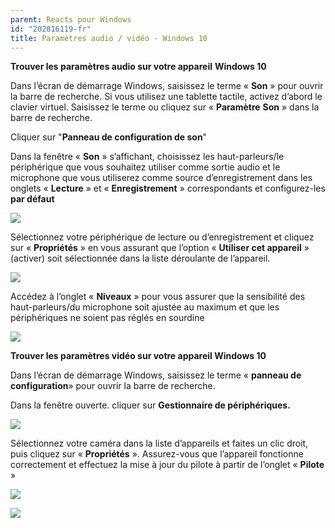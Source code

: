 ```yaml
---
parent: Reacts pour Windows
id: "202816119-fr"
title: Paramètres audio / vidéo - Windows 10
---
```

 **Trouver les paramètres audio sur votre appareil** **Windows 10**

Dans l’écran de démarrage Windows, saisissez le terme « **Son** » pour ouvrir la barre de recherche. Si vous utilisez une tablette tactile, activez d’abord le clavier virtuel. Saisissez le terme ou cliquez sur « **Paramètre** **Son** » dans la barre de recherche.

Cliquer sur "**Panneau de configuration de son**"

Dans la fenêtre « **Son** » s’affichant, choisissez les haut-parleurs/le périphérique que vous souhaitez utiliser comme sortie audio et le microphone que vous utiliserez comme source d’enregistrement dans les onglets « **Lecture** » et « **Enregistrement** » correspondants et configurez-les **par défaut**

![](@assets/attachments/A_V_Win8_2.png)

Sélectionnez votre périphérique de lecture ou d’enregistrement et cliquez sur « **Propriétés** » en vous assurant que l’option « **Utiliser cet appareil** » (activer) soit sélectionnée dans la liste déroulante de l’appareil.

 ![](@assets/attachments/A_V_Win8_3.png)

Accédez à l’onglet « **Niveaux** » pour vous assurer que la sensibilité des haut-parleurs/du microphone soit ajustée au maximum et que les périphériques ne soient pas réglés en sourdine

![](@assets/attachments/A_V_Win8_4.png)

**Trouver les paramètres vidéo sur votre appareil Windows 10**

Dans l’écran de démarrage Windows, saisissez le terme « **panneau de configuration**» pour ouvrir la barre de recherche.

 Dans la fenêtre ouverte. cliquer sur **Gestionnaire de périphériques.**

![](@assets/attachments/A_V_Win8_6.png)

Sélectionnez votre caméra dans la liste d’appareils et faites un clic droit, puis cliquez sur « **Propriétés** ». Assurez-vous que l’appareil fonctionne correctement et effectuez la mise à jour du pilote à partir de l’onglet « **Pilote** »

![](@assets/attachments/A_V_Win8_7.png)

![](@assets/attachments/A_V_Win8_8.png)
